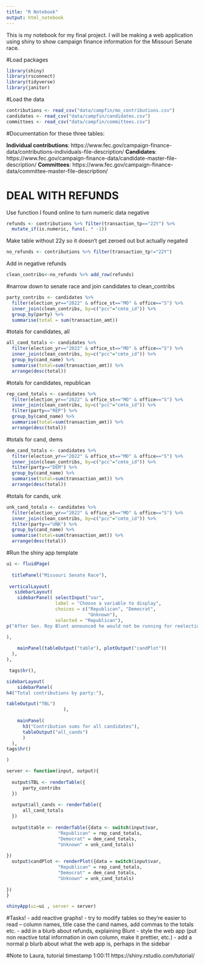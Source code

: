 ```yaml
---
title: "R Notebook"
output: html_notebook
---
```


This is my notebook for my final project. I will be making a web application using shiny to show campaign finance information for the Missouri Senate race.

#Load packages
```r
library(shiny)
library(rsconnect)
library(tidyverse)
library(janitor)
```

#Load the data
```r
contributions <- read_csv("data/campfin/mo_contributions.csv")
candidates <- read_csv("data/campfin/candidates.csv")
committees <- read_csv("data/campfin/committees.csv")
```

#Documentation for these three tables: 

**Individual contributions**:
https://www.fec.gov/campaign-finance-data/contributions-individuals-file-description/
**Candidates**: 
https://www.fec.gov/campaign-finance-data/candidate-master-file-description/
**Committees**: 
https://www.fec.gov/campaign-finance-data/committee-master-file-description/

# DEAL WITH REFUNDS
Use function I found online to turn numeric data negative
```r
refunds <- contributions %>% filter(transaction_tp=="22Y") %>%
  mutate_if(is.numeric, funs(. * -1))
```
Make table without 22y so it doesn't get zeroed out but actually negated
```r
no_refunds <- contributions %>% filter(transaction_tp!="22Y")
```
Add in negative refunds
```r
clean_contribs<-no_refunds %>% add_row(refunds)
```

#narrow down to senate race and join candidates to clean_contribs
```r
party_contribs <- candidates %>% 
  filter(election_yr=="2022" & office_st=="MO" & office=="S") %>%
  inner_join(clean_contribs, by=c("pcc"="cmte_id")) %>%
  group_by(party) %>%
  summarise(total = sum(transaction_amt))
```

#totals for candidates, all
```r
all_cand_totals <- candidates %>% 
  filter(election_yr=="2022" & office_st=="MO" & office=="S") %>%
  inner_join(clean_contribs, by=c("pcc"="cmte_id")) %>%
  group_by(cand_name) %>% 
  summarise(total=sum(transaction_amt)) %>% 
  arrange(desc(total))
```


#totals for candidates, republican
```r
rep_cand_totals <- candidates %>% 
  filter(election_yr=="2022" & office_st=="MO" & office=="S") %>%
  inner_join(clean_contribs, by=c("pcc"="cmte_id")) %>%
  filter(party=="REP") %>% 
  group_by(cand_name) %>% 
  summarise(total=sum(transaction_amt)) %>% 
  arrange(desc(total))
```
#totals for cand, dems
```r
dem_cand_totals <- candidates %>% 
  filter(election_yr=="2022" & office_st=="MO" & office=="S") %>%
  inner_join(clean_contribs, by=c("pcc"="cmte_id")) %>%
  filter(party=="DEM") %>% 
  group_by(cand_name) %>% 
  summarise(total=sum(transaction_amt)) %>% 
  arrange(desc(total))
```
#totals for cands, unk
```r
unk_cand_totals <- candidates %>% 
  filter(election_yr=="2022" & office_st=="MO" & office=="S") %>%
  inner_join(clean_contribs, by=c("pcc"="cmte_id")) %>%
  filter(party=="UNK") %>% 
  group_by(cand_name) %>% 
  summarise(total=sum(transaction_amt)) %>% 
  arrange(desc(total))
```


#Run the shiny app template
```r
ui <- fluidPage(
  
  titlePanel("Missouri Senate Race"),
  
 verticalLayout(
   sidebarLayout(
    sidebarPanel( selectInput("var", 
                  label = "Choose a variable to display",
                  choices = c("Republican", "Democrat",
                              "Unknown"),
                  selected = "Republican"),
p("After Sen. Roy Blunt announced he would not be running for reelection for the U.S. Senate, the race for his seat quickly became crowded. Browse this application to learn more about the funding behind the race for Missouri's open Senate seat."),

),
    
    mainPanel(tableOutput("table"), plotOutput("candPlot"))
  ),
),

 tags$hr(),  

sidebarLayout(
    sidebarPanel(
h4("Total contributions by party:"),

tableOutput("TBL")
                     ),
    
    mainPanel(
      h3("Contribution sums for all candidates"),
      tableOutput("all_cands")
      )
  ),
tags$hr()  

)

server <- function(input, output){
  
  output$TBL <- renderTable({
      party_contribs
  })
  
  output$all_cands <- renderTable({
      all_cand_totals
  })
  
  output$table <- renderTable({data <- switch(input$var, 
                   "Republican" = rep_cand_totals,
                   "Democrat" = dem_cand_totals,
                   "Unknown" = unk_cand_totals)
  
})
  output$candPlot <- renderPlot({data = switch(input$var, 
                   "Republican" = rep_cand_totals,
                   "Democrat" = dem_cand_totals,
                   "Unknown" = unk_cand_totals)
  
})
}

shinyApp(ui=ui , server = server)

```

#Tasks!
- add reactive graphs!
- try to modify tables so they're easier to read -- column names, title case the cand names, add commas to the totals etc.
- add in a blurb about refunds, explaining Blunt
- style the web app (put non reactive total information in own column, make it prettier, etc.)
- add a normal p blurb about what the web app is, perhaps in the sidebar



#Note to Laura, tutorial timestamp 1:00:11 https://shiny.rstudio.com/tutorial/
